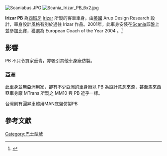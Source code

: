 [[File:Scaniabus.JPG|thumb]]
[[File:Scania_Irizar_PB_6x2.jpg|thumb]]

'''Irizar PB''' 為[[西班牙|西班牙]] [[Irizar|Irizar]] 所製的客車車身，由[[英國|英國]] Arup Design Research 設計，車身設計風格有別於過往 Irizar 作品。2001年，此車身安裝在[[斯堪尼亞汽車|Scania]]厎盤上並參加比賽，獲選為 European Coach of the Year 2004 。<ref>{{Cite web |url=http://www.irizar.com/eng/03prodpb.htm |title=IRIZAR >> Irizar PB<!-- Bot generated title --> |accessdate=2008-11-15 |archive-date=2006-12-08 |archive-url=https://web.archive.org/web/20061208080003/http://www.irizar.com/eng/03prodpb.htm |dead-url=no }}</ref>

== 影響 ==

PB 不只令買家垂青，亦吸引其他車身廠仿製。

=== 亞洲 ===

此車身並無亞洲用家，卻有不少亞洲的車身廠以 PB 為設計意念來源，甚至馬來西亞車身廠 MTrans 所製之 MM10 與 PB 近乎一樣。     

台灣則有圓昇車體用MAN底盤仿製PB

== 參考文獻 ==

{{reflist}}

{{Transp-stub}}

[[Category:巴士型號|Category:巴士型號]]